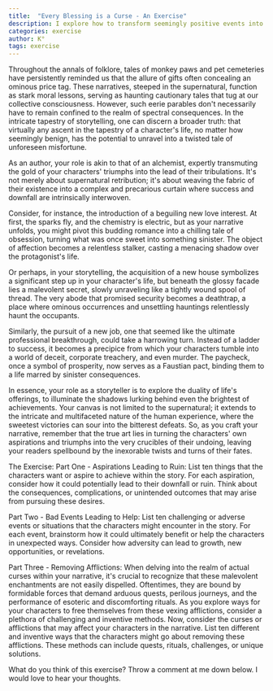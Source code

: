 ```yaml
---
title:  "Every Blessing is a Curse - An Exercise"
description: I explore how to transform seemingly positive events into sources of conflict and tension in storytelling, moving beyond traditional supernatural consequences like monkey's paws. Drawing inspiration from folklore but expanding into more nuanced territory, I show how any triumph - from new relationships to career advances - can become a character's undoing. Through three targeted exercises examining aspirations turned to ruin, adversity leading to unexpected benefits, and methods of removing afflictions, I demonstrate how writers can weave complex narratives where success and downfall are intimately connected.
categories: exercise
author: K°
tags: exercise
---
```


Throughout the annals of folklore, tales of monkey paws and pet cemeteries have persistently reminded us that the allure of gifts often concealing an ominous price tag. These narratives, steeped in the supernatural, function as stark moral lessons, serving as haunting cautionary tales that tug at our collective consciousness. However, such eerie parables don't necessarily have to remain confined to the realm of spectral consequences. In the intricate tapestry of storytelling, one can discern a broader truth: that virtually any ascent in the tapestry of a character's life, no matter how seemingly benign, has the potential to unravel into a twisted tale of unforeseen misfortune.

As an author, your role is akin to that of an alchemist, expertly transmuting the gold of your characters' triumphs into the lead of their tribulations. It's not merely about supernatural retribution; it's about weaving the fabric of their existence into a complex and precarious curtain where success and downfall are intrinsically interwoven.

Consider, for instance, the introduction of a beguiling new love interest. At first, the sparks fly, and the chemistry is electric, but as your narrative unfolds, you might pivot this budding romance into a chilling tale of obsession, turning what was once sweet into something sinister. The object of affection becomes a relentless stalker, casting a menacing shadow over the protagonist's life.

Or perhaps, in your storytelling, the acquisition of a new house symbolizes a significant step up in your character's life, but beneath the glossy facade lies a malevolent secret, slowly unraveling like a tightly wound spool of thread. The very abode that promised security becomes a deathtrap, a place where ominous occurrences and unsettling hauntings relentlessly haunt the occupants.

Similarly, the pursuit of a new job, one that seemed like the ultimate professional breakthrough, could take a harrowing turn. Instead of a ladder to success, it becomes a precipice from which your characters tumble into a world of deceit, corporate treachery, and even murder. The paycheck, once a symbol of prosperity, now serves as a Faustian pact, binding them to a life marred by sinister consequences.

In essence, your role as a storyteller is to explore the duality of life's offerings, to illuminate the shadows lurking behind even the brightest of achievements. Your canvas is not limited to the supernatural; it extends to the intricate and multifaceted nature of the human experience, where the sweetest victories can sour into the bitterest defeats. So, as you craft your narrative, remember that the true art lies in turning the characters' own aspirations and triumphs into the very crucibles of their undoing, leaving your readers spellbound by the inexorable twists and turns of their fates.

The Exercise:
Part One - Aspirations Leading to Ruin:
List ten things that the characters want or aspire to achieve within the story. For each aspiration, consider how it could potentially lead to their downfall or ruin. Think about the consequences, complications, or unintended outcomes that may arise from pursuing these desires.

Part Two - Bad Events Leading to Help:
List ten challenging or adverse events or situations that the characters might encounter in the story. For each event, brainstorm how it could ultimately benefit or help the characters in unexpected ways. Consider how adversity can lead to growth, new opportunities, or revelations.

Part Three - Removing Afflictions:
When delving into the realm of actual curses within your narrative, it's crucial to recognize that these malevolent enchantments are not easily dispelled. Oftentimes, they are bound by formidable forces that demand arduous quests, perilous journeys, and the performance of esoteric and discomforting rituals. As you explore ways for your characters to free themselves from these vexing afflictions, consider a plethora of challenging and inventive methods. Now, consider the curses or afflictions that may affect your characters in the narrative. List ten different and inventive ways that the characters might go about removing these afflictions. These methods can include quests, rituals, challenges, or unique solutions.

What do you think of this exercise? Throw a comment at me down below. I would love to hear your thoughts.

